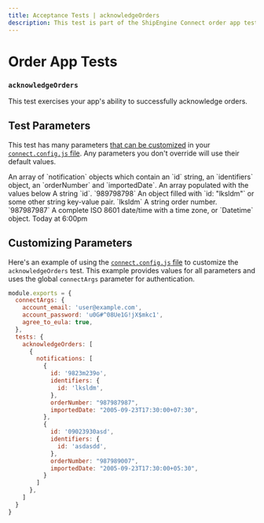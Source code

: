 ```yaml
---
title: Acceptance Tests | acknowledgeOrders
description: This test is part of the ShipEngine Connect order app test suite.
---
```


Order App Tests
==================================

### `acknowledgeOrders`

This test exercises your app's ability to successfully acknowledge orders.


Test Parameters
-------------------------
This test has many parameters [that can be customized](#customizing-parameters) in your [`connect.config.js` file](../../../testing/config.mdx). Any parameters you don't override will use their default values.

<Reference>

  <Field name="notifications" type="array">
    <Description>
        An array of `notification` objects which contain an `id` string, an `identifiers` object, an `orderNumber` and `importedDate`.
    </Description>
    <DefaultValue>
        An array populated with the values below
    </DefaultValue>
  </Field>

  <Field name="notifications[].id" type="string">
    <Description>
        A string `id`.
    </Description>
    <DefaultValue>
        `989798798`
    </DefaultValue>
  </Field>

  <Field name="notifications[].identifiers" type="object">
    <Description>
        An object filled with `id: "lksldm"`  or some other string key-value pair.
    </Description>
    <DefaultValue>
        `lksldm`
    </DefaultValue>
  </Field>

  <Field name="notifications[].orderNumber" type="string">
    <Description>
        A string order number.
    </Description>
    <DefaultValue>
        `987987987`
    </DefaultValue>
  </Field>

  <Field name="notifications[].importedDate" type="string">
    <Description>
        A complete ISO 8601 date/time with a time zone, or `Datetime` object.
    </Description>
    <DefaultValue>
        Today at 6:00pm
    </DefaultValue>
  </Field>

</Reference>


Customizing Parameters
------------------------------
Here's an example of using the [`connect.config.js` file](./../../../testing/config.mdx) to customize the `acknowledgeOrders` test. This example provides values for all parameters and uses the global `connectArgs` parameter for authentication.

```javascript
module.exports = {
  connectArgs: {
    account_email: 'user@example.com',
    account_password: 'u0G#^08Ue1G!jX$mkc1',
    agree_to_eula: true,
  },
  tests: {
    acknowledgeOrders: [
      {
        notifications: [
          {
            id: '9823m239o',
            identifiers: {
              id: 'lksldm',
            },
            orderNumber: "987987987",
            importedDate: "2005-09-23T17:30:00+07:30",
          },
          {
            id: '09023930asd',
            identifiers: {
              id: 'asdasdd',
            },
            orderNumber: "987989007",
            importedDate: "2005-09-23T17:30:00+05:30",
          }
        ]
      },
    ]
  }
}
```
